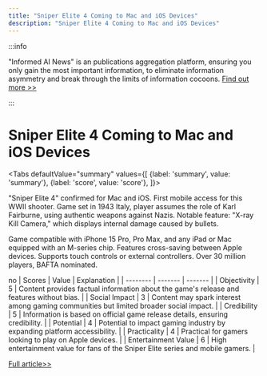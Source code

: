 ```yaml
---
title: "Sniper Elite 4 Coming to Mac and iOS Devices"
description: "Sniper Elite 4 Coming to Mac and iOS Devices"
---
```



:::info

"Informed AI News" is an publications aggregation platform, ensuring you only gain the most important information, to eliminate information asymmetry and break through the limits of information cocoons.  [Find out more >>](/)

:::

# Sniper Elite 4 Coming to Mac and iOS Devices


<Tabs
	defaultValue="summary"
	values={[
	{label: 'summary', value: 'summary'},
	{label: 'score', value: 'score'},
]}>
<TabItem value="summary">


"Sniper Elite 4" confirmed for Mac and iOS. First mobile access for this WWII shooter. Game set in 1943 Italy, player assumes the role of Karl Fairburne, using authentic weapons against Nazis. Notable feature: "X-ray Kill Camera," which displays internal damage caused by bullets.

Game compatible with iPhone 15 Pro, Pro Max, and any iPad or Mac equipped with an M-series chip. Features cross-saving between Apple devices. Supports touch controls or external controllers. Over 30 million players, BAFTA nominated.

no
</TabItem>
<TabItem value="score">
	| Scores     | Value   | Explanation |
	| -------- | ------- | ------- |
	| Objectivity  | 5    | Content provides factual information about the game's release and features without bias.    |
	| Social Impact | 3     | Content may spark interest among gaming communities but limited broader social impact.    |
	| Credibility    | 5    | Information is based on official game release details, ensuring credibility.    |
	| Potential    | 4    | Potential to impact gaming industry by expanding platform accessibility.    |
	| Practicality    | 4    | Practical for gamers looking to play on Apple devices.    |
	| Entertainment Value    | 6    | High entertainment value for fans of the Sniper Elite series and mobile gamers.    |
</TabItem>
</Tabs>

[Full article>>](https://appleinsider.com/articles/24/06/06/classic-game-sniper-elite-4-heading-to-mac-and-ios-in-the-holidays)
